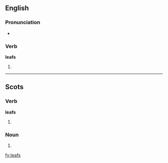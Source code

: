 ==English==

===Pronunciation===
*{{IPA|/liːfs/}}

===Verb===
'''leafs'''

# {{third-person singular of|[[leaf#Verb|leaf]]|lang=English}}

----

==Scots==

===Verb===
'''leafs'''

# {{third-person singular of|[[leaf#Scots|leaf]]|lang=Scots}}

===Noun===
{{sco-pl}}

# {{plural of|[[leaf#Scots|leaf]]|lang=Scots}}

[[fy:leafs]]